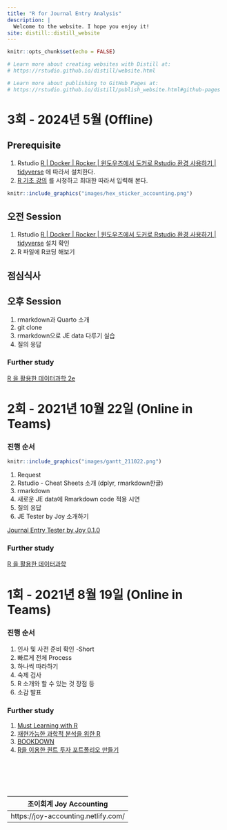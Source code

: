 ```yaml
---
title: "R for Journal Entry Analysis"
description: |
  Welcome to the website. I hope you enjoy it!
site: distill::distill_website
---
```

   
```r
knitr::opts_chunk$set(echo = FALSE)

# Learn more about creating websites with Distill at:
# https://rstudio.github.io/distill/website.html

# Learn more about publishing to GitHub Pages at:
# https://rstudio.github.io/distill/publish_website.html#github-pages

```
   
# 3회 - 2024년 5월 (Offline)
    
## Prerequisite
   
1. Rstudio [R | Docker | Rocker | 윈도우즈에서 도커로 Rstudio 환경 사용하기 | tidyverse](https://joy-accounting.netlify.app/2023-12-18-docker-rocker-rstudio/) 에 따라서 설치한다.
1. [R 기초 강의](https://youtu.be/0DYFRSykkXQ?si=0mC3yk5reuiEdjGC) 를 시청하고 최대한 따라서 입력해 본다.   
     
    
      
```r
knitr::include_graphics("images/hex_sticker_accounting.png")
```
    
    
    
## 오전 Session
    
1. Rstudio [R | Docker | Rocker | 윈도우즈에서 도커로 Rstudio 환경 사용하기 | tidyverse](https://joy-accounting.netlify.app/2023-12-18-docker-rocker-rstudio/) 설치 확인
1. R 파일에 R코딩 해보기
   
   
   
## 점심식사
   
## 오후 Session  
    
1. rmarkdown과 Quarto 소개  
1. git clone   
1. rmarkdown으로 JE data 다루기 실습   
1. 질의 응답   
    
    
### Further study
      
[R 을 활용한 데이터과학 2e](https://r4ds.hadley.nz/)
   
    
   
# 2회  - 2021년 10월 22일  (Online in Teams)
    
    
### 진행 순서  
   
```r
knitr::include_graphics("images/gantt_211022.png")
```
   
1. Request   
1. Rstudio - Cheat Sheets 소개 (dplyr, rmarkdown한글)   
1. rmarkdown 
1. 새로운 JE data에 Rmarkdown code 적용 시연    
1. 질의 응답   
1. JE Tester by Joy 소개하기    
   
    
[Journal Entry Tester by Joy 0.1.0](https://joy-accounting.netlify.app/2021-08-26-journal-entry-tester-by-joy-0-1-0/)
   
    
    
### Further study
   
[R 을 활용한 데이터과학](https://bookdown.org/sulgi/r4ds/)
   
# 1회  -  2021년 8월 19일 (Online in Teams)
    
### 진행 순서
    
1. 인사 및 사전 준비 확인 -Short
2. 빠르게 전체 Process
3. 하나씩 따라하기
4. 숙제 검사
5. R 소개와 할 수 있는 것 장점 등
6. 소감 발표
   
   
### Further study
   
1. [Must Learning with R](https://wikidocs.net/book/4315)
2. [재현가능한 과학적 분석을 위한 R](https://statkclee.github.io/r-gapminder-kr/)
3. [BOOKDOWN](https://bookdown.org/)
4. [R을 이용한 퀀트 투자 포트폴리오 만들기](https://hyunyulhenry.github.io/quant_cookbook/)
    
    
    
<br><br><br><br>      
      
| 조이회계  Joy Accounting |
|---------------------------|
| https://joy-accounting.netlify.com/ |
   
